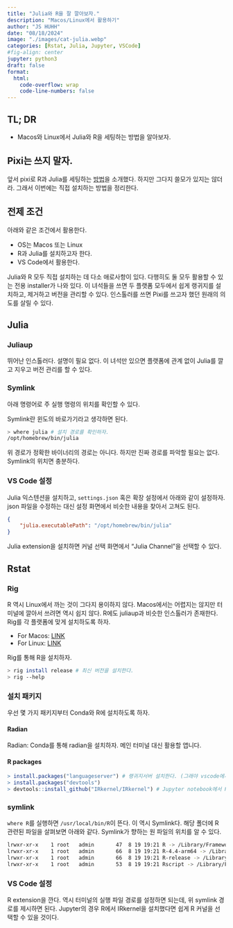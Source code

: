 ```yaml
---
title: "Julia와 R을 잘 깔아보자." 
description: "Macos/Linux에서 활용하기"   
author: "JS HUHH"
date: "08/18/2024"
image: "./images/cat-julia.webp"
categories: [Rstat, Julia, Jupyter, VSCode]
#fig-align: center
jupyter: python3
draft: false
format:
  html:
    code-overflow: wrap
    code-line-numbers: false
---
```


## TL; DR

- Macos와 Linux에서 Julia와 R을 세팅하는 방법을 알아보자. 

## Pixi는 쓰지 말자. 

앞서 pixi로 R과 Julia를 세팅하는 [방법](https://blog.lostineconomics.com/posts/computer-tool/2024-04-03-r_with_pixi.html)을 소개했다. 하지만 그다지 쓸모가 있지는 않더라. 그래서 이번에는 직접 설치하는 방법을 정리한다. 

## 전제 조건 

아래와 같은 조건에서 활용한다. 

- OS는 Macos 또는 Linux 
- R과 Julia를 설치하고자 한다.
- VS Code에서 활용한다. 

Julia와 R 모두 직접 설치하는 데 다소 애로사항이 있다. 다행히도 둘 모두 활용할 수 있는 전용 installer가 나와 있다. 이 녀석들을 쓰면 두 플랫폼 모두에서 쉽게 랭귀지를 설치하고, 제거하고 버전을 관리할 수 있다. 인스톨러를 쓰면 Pixi를 쓰고자 했던 원래의 의도를 살릴 수 있다.   

## Julia 

### Juliaup 

뛰어난 인스톨러다. 설명이 필요 없다. 이 녀석만 있으면 플랫폼에 관계 없이 Julia를 깔고 지우고 버전 관리를 할 수 있다. 

### Symlink

아래 명령어로 주 실행 명령의 위치를 확인할 수 있다. 

:::{.column-margin}
Symlink란 윈도의 바로가기라고 생각하면 된다. 
:::

```bash
> where julia # 설치 경로를 확인하자. 
/opt/homebrew/bin/julia
```

위 경로가 정확한 바이너리의 경로는 아니다. 하지만 진짜 경로를 파악할 필요는 없다. Symlink의 위치면 충분하다. 

### VS Code 설정 

Julia 익스텐션을 설치하고, `settings.json` 혹은 확장 설정에서 아래와 같이 설정하자. json 파일을 수정하는 대신 설정 화면에서 비슷한 내용을 찾아서 고쳐도 된다. 

```json 
{
    "julia.executablePath": "/opt/homebrew/bin/julia"
}
```

Julia extension을 설치하면 커널 선택 화면에서 "Julia Channel"을 선택할 수 있다.  

## Rstat 

### Rig 

R 역시 Linux에서 까는 것이 그다지 용이하지 않다. Macos에서는 어렵지는 않지만 터미널에 깔아서 쓰려면 역시 쉽지 않다. R에도 juliaup과 비슷한 인스톨러가 존재한다. Rig를 각 플랫폼에 맞게 설치하도록 하자. 

- For Macos: [LINK](https://github.com/r-lib/rig?tab=readme-ov-file#installing-rig-on-macos-)
- For Linux: [LINK](https://github.com/r-lib/rig?tab=readme-ov-file#installing-rig-on-linux-)

Rig를 통해 R을 설치하자. 

```bash
> rig install release # 최신 버전을 설치한다.
> rig --help 
```


### 설치 패키지 

우선 몇 가지 패키지부터 Conda와 R에 설치하도록 하자. 

#### Radian 

Radian: Conda를 통해 radian을 설치하자. 메인 터미널 대신 활용할 앱니다. 

#### R packages 

```R
> install.packages("languageserver") # 랭귀지서버 설치한다. (그래야 vscode에서 에러 안 뜬다)
> install.packages("devtools")
> devtools::install_github("IRkernel/IRkernel") # Jupyter notebook에서 R을 사용하려면 설치한다.
```

### symlink

`where R`를 실행하면 `/usr/local/bin/R`이 뜬다. 이 역시 Symlink다. 해당 폴더에 R 관련된 파일을 살펴보면 아래와 같다. Symlink가 향하는 원 파일의 위치를 알 수 있다. 

```bash
lrwxr-xr-x    1 root   admin       47  8 19 19:21 R -> /Library/Frameworks/R.framework/Resources/bin/R
lrwxr-xr-x    1 root   admin       66  8 19 19:21 R-4.4-arm64 -> /Library/Frameworks/R.framework/Versions/4.4-arm64/Resources/bin/R
lrwxr-xr-x    1 root   admin       66  8 19 19:21 R-release -> /Library/Frameworks/R.framework/Versions/4.4-arm64/Resources/bin/R
lrwxr-xr-x    1 root   admin       53  8 19 19:21 Rscript -> /Library/Frameworks/R.framework/Resources/bin/Rscript
```

### VS Code 설정 

R extension을 깐다. 역시 터미널의 실행 파일 경로를 설정하면 되는데, 위 symlink 경로를 제시하면 된다. Jupyter의 경우 R에서 IRkernel을 설치했다면 쉽게 R 커널을 선택할 수 있을 것이다. 




